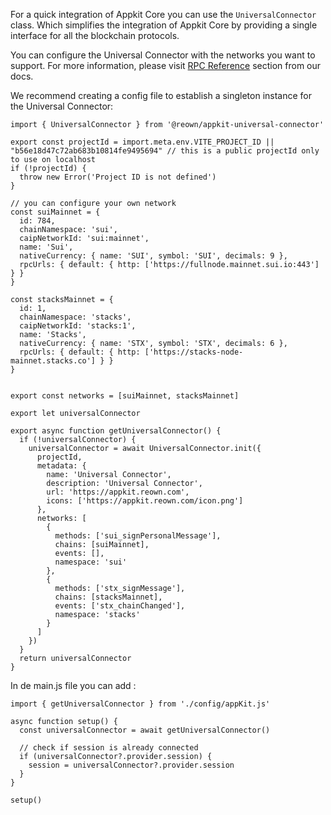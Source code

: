 For a quick integration of Appkit Core you can use the `UniversalConnector` class. Which simplifies the integration of Appkit Core by providing a single interface for all the blockchain protocols.

You can configure the Universal Connector with the networks you want to support.
For more information, please visit [RPC Reference](https://docs.reown.com/advanced/multichain/rpc-reference/cosmos-rpc) section from our docs.

We recommend creating a config file to establish a singleton instance for the Universal Connector:

```tsx
import { UniversalConnector } from '@reown/appkit-universal-connector'

export const projectId = import.meta.env.VITE_PROJECT_ID || "b56e18d47c72ab683b10814fe9495694" // this is a public projectId only to use on localhost
if (!projectId) {
  throw new Error('Project ID is not defined')
}

// you can configure your own network
const suiMainnet = {
  id: 784,
  chainNamespace: 'sui',
  caipNetworkId: 'sui:mainnet',
  name: 'Sui',
  nativeCurrency: { name: 'SUI', symbol: 'SUI', decimals: 9 },
  rpcUrls: { default: { http: ['https://fullnode.mainnet.sui.io:443'] } }
}

const stacksMainnet = {
  id: 1,
  chainNamespace: 'stacks',
  caipNetworkId: 'stacks:1',
  name: 'Stacks',
  nativeCurrency: { name: 'STX', symbol: 'STX', decimals: 6 },
  rpcUrls: { default: { http: ['https://stacks-node-mainnet.stacks.co'] } }
}


export const networks = [suiMainnet, stacksMainnet]

export let universalConnector

export async function getUniversalConnector() {
  if (!universalConnector) {
    universalConnector = await UniversalConnector.init({
      projectId,
      metadata: {
        name: 'Universal Connector',
        description: 'Universal Connector',
        url: 'https://appkit.reown.com',
        icons: ['https://appkit.reown.com/icon.png']
      },
      networks: [
        {
          methods: ['sui_signPersonalMessage'],
          chains: [suiMainnet],
          events: [],
          namespace: 'sui'
        },
        {
          methods: ['stx_signMessage'],
          chains: [stacksMainnet],
          events: ['stx_chainChanged'],
          namespace: 'stacks'
        }
      ]
    })
  }
  return universalConnector
}
```

In de main.js file you can add :

```tsx
import { getUniversalConnector } from './config/appKit.js'

async function setup() {
  const universalConnector = await getUniversalConnector()

  // check if session is already connected
  if (universalConnector?.provider.session) {
    session = universalConnector?.provider.session
  }
}

setup() 
```
